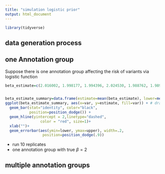 ```yaml
---
title: "simulation logistic prior"
output: html_document
---
```


```r
library(tidyverse)
```

## data generation process 




## one Annotation group 

Suppose there is one annotation group affecting the risk of variants via logistic function 

```r
beta_estimate=c(2.016002, 1.998177, 1.994396, 2.024530, 1.988762, 1.989376, 1.995133, 2.011443, 1.977110, 1.969553) # this estimate is obtained by running code: LogisticPriorOneAnnoFeature.R 


beta_estimate_summary=data.frame(estimate=mean(beta_estimate), lower=mean(beta_estimate)-sd(beta_estimate), upper=mean(beta_estimate)+sd(beta_estimate), var="effect size: beta")
ggplot(beta_estimate_summary, aes(x=var, y=estimate, fill=var)) + # draw the OR plot 
  geom_bar(stat="identity", color="black", 
           position=position_dodge()) +
  geom_hline(yintercept = 2,linetype="dashed", 
                color = "red", size=1)+
  xlab("")+
  geom_errorbar(aes(ymin=lower, ymax=upper), width=.2,
                 position=position_dodge(.9)) 

```

* run 10 replicates 
* one annotation group with true $\beta=2$

## multiple annotation groups 

